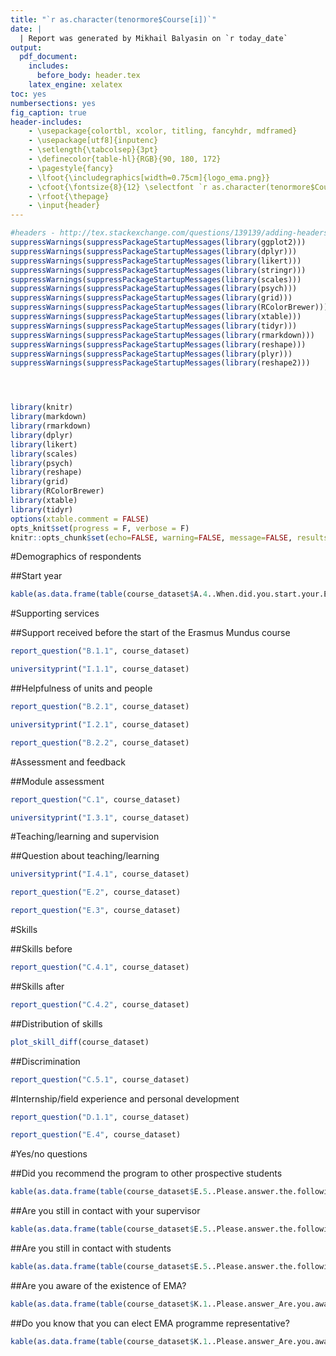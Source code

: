 ```yaml
---
title: "`r as.character(tenormore$Course[i])`"
date: |
  | Report was generated by Mikhail Balyasin on `r today_date`
output: 
  pdf_document:
    includes:
      before_body: header.tex
    latex_engine: xelatex
toc: yes
numbersections: yes
fig_caption: true
header-includes:
    - \usepackage{colortbl, xcolor, titling, fancyhdr, mdframed}
    - \usepackage[utf8]{inputenc}
    - \setlength{\tabcolsep}{3pt}
    - \definecolor{table-hl}{RGB}{90, 180, 172}
    - \pagestyle{fancy}
    - \lfoot{\includegraphics[width=0.75cm]{logo_ema.png}}
    - \cfoot{\fontsize{8}{12} \selectfont `r as.character(tenormore$Course[i])`}
    - \rfoot{\thepage}  
    - \input{header}
---
```


```r
#headers - http://tex.stackexchange.com/questions/139139/adding-headers-and-footers-using-pandoc
suppressWarnings(suppressPackageStartupMessages(library(ggplot2)))
suppressWarnings(suppressPackageStartupMessages(library(dplyr)))
suppressWarnings(suppressPackageStartupMessages(library(likert)))
suppressWarnings(suppressPackageStartupMessages(library(stringr)))
suppressWarnings(suppressPackageStartupMessages(library(scales)))
suppressWarnings(suppressPackageStartupMessages(library(psych)))
suppressWarnings(suppressPackageStartupMessages(library(grid)))
suppressWarnings(suppressPackageStartupMessages(library(RColorBrewer)))
suppressWarnings(suppressPackageStartupMessages(library(xtable)))
suppressWarnings(suppressPackageStartupMessages(library(tidyr)))
suppressWarnings(suppressPackageStartupMessages(library(rmarkdown)))
suppressWarnings(suppressPackageStartupMessages(library(reshape)))
suppressWarnings(suppressPackageStartupMessages(library(plyr)))
suppressWarnings(suppressPackageStartupMessages(library(reshape2)))




library(knitr)
library(markdown)
library(rmarkdown)
library(dplyr)
library(likert)
library(scales)
library(psych)
library(reshape)
library(grid)
library(RColorBrewer)
library(xtable)
library(tidyr)
options(xtable.comment = FALSE)
opts_knit$set(progress = F, verbose = F)
knitr::opts_chunk$set(echo=FALSE, warning=FALSE, message=FALSE, results = 'asis', dev = "cairo_pdf")
```

\pagebreak

#Demographics of respondents

##Start year
```r
kable(as.data.frame(table(course_dataset$A.4..When.did.you.start.your.EMJMD.)), col.names = c("Answer", "Frequency"))
```


#Supporting services

##Support received before the start of the Erasmus Mundus course

```r
report_question("B.1.1", course_dataset)
```
```r
universityprint("I.1.1", course_dataset)
```


##Helpfulness of units and people

```r
report_question("B.2.1", course_dataset)
```
```r
universityprint("I.2.1", course_dataset)
```

```r
report_question("B.2.2", course_dataset)
```


#Assessment and feedback

##Module assessment

```r
report_question("C.1", course_dataset)
```

```r
universityprint("I.3.1", course_dataset)
```

#Teaching/learning and supervision

##Question about teaching/learning
```r
universityprint("I.4.1", course_dataset)
```
```r
report_question("E.2", course_dataset)
```
```r
report_question("E.3", course_dataset)
```

#Skills

##Skills before
```r
report_question("C.4.1", course_dataset)
```

##Skills after
```r
report_question("C.4.2", course_dataset)
```

##Distribution of skills
```r
plot_skill_diff(course_dataset)
```


##Discrimination
```r
report_question("C.5.1", course_dataset)
```


#Internship/field experience and personal development

```r
report_question("D.1.1", course_dataset)
```
```r
report_question("E.4", course_dataset)
```


#Yes/no questions

##Did you recommend the program to other prospective students
```r
kable(as.data.frame(table(course_dataset$E.5..Please.answer.the.following.questions_Did.you.recommend.the.Erasmus.Mundus.program.to.other.prospective.students.)), col.names = c("Answer", "Frequency"))
```

##Are you still in contact with your supervisor
```r
kable(as.data.frame(table(course_dataset$E.5..Please.answer.the.following.questions_Are.you.still.in.contact.with.your.supervisor.)), col.names = c("Answer", "Frequency"))
```

##Are you still in contact with students
```r
kable(as.data.frame(table(course_dataset$E.5..Please.answer.the.following.questions_Are.you.still.in.contact.with.students.in.your.course.)), col.names = c("Answer", "Frequency"))
```

##Are you aware of the existence of EMA?
```r
kable(as.data.frame(table(course_dataset$K.1..Please.answer_Are.you.aware.of.the.existence.of.the.Erasmus.Mundus.Students.and.Alumni.Association.)), col.names = c("Answer", "Frequency"))
```

##Do you know that you can elect EMA programme representative?
```r
kable(as.data.frame(table(course_dataset$K.1..Please.answer_Are.you.aware.that.each.programme.can.elect.an.EMA.Programme.Representative.)), col.names = c("Answer", "Frequency"))
```
